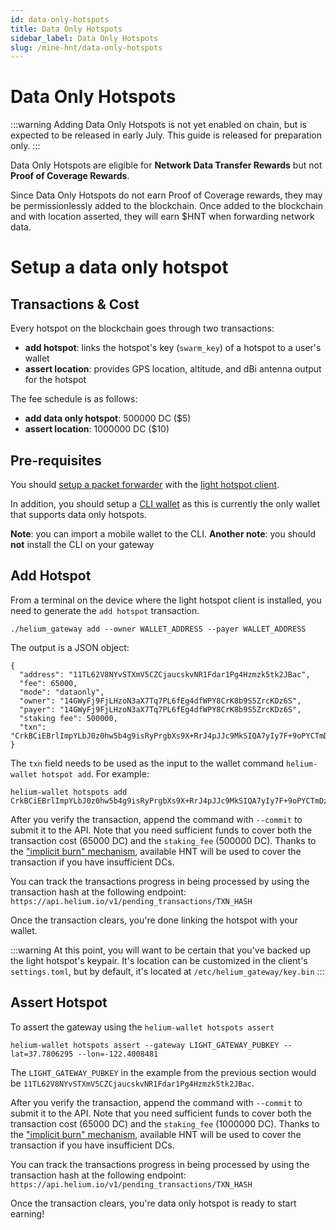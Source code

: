 ```yaml
---
id: data-only-hotspots
title: Data Only Hotspots
sidebar_label: Data Only Hotspots
slug: /mine-hnt/data-only-hotspots
---
```


# Data Only Hotspots


:::warning
Adding Data Only Hotspots is not yet enabled on chain, but is expected to be
released in early July. This guide is released for preparation only.
:::

Data Only Hotspots are eligible for **Network Data Transfer Rewards** but not
**Proof of Coverage Rewards**.

Since Data Only Hotspots do not earn Proof of Coverage rewards, they may be
permissionlessly added to the blockchain. Once added to the blockchain and
with location asserted, they will earn $HNT when forwarding network data.

# Setup a data only hotspot

## Transactions & Cost

Every hotspot on the blockchain goes through two transactions:
* **add hotspot**: links the hotspot's key (`swarm_key`) of a hotspot to a
user's wallet
* **assert location**: provides GPS location, altitude, and dBi antenna
output for the hotspot

The fee schedule is as follows:
* **add data only hotspot**: 500000 DC ($5)
* **assert location**: 1000000 DC ($10)

## Pre-requisites

You should [setup a packet forwarder](/use-the-network/setup-a-packet-forwarder)
with the [light hotspot client](/use-the-network/light-hotspots).

In addition, you should setup a [CLI wallet](/wallets/cli-wallet) as this
is currently the only wallet that supports data only hotspots.

**Note**: you can import a mobile wallet to the CLI.
**Another note**: you should __not__ install the CLI on your gateway

## Add Hotspot

From a terminal on the device where the light hotspot client is installed,
you need to generate the `add hotspot` transaction.

```
./helium_gateway add --owner WALLET_ADDRESS --payer WALLET_ADDRESS
```

The output is a JSON object:

```
{
  "address": "11TL62V8NYvSTXmV5CZCjaucskvNR1Fdar1Pg4Hzmzk5tk2JBac",
  "fee": 65000,
  "mode": "dataonly",
  "owner": "14GWyFj9FjLHzoN3aX7Tq7PL6fEg4dfWPY8CrK8b9S5ZrcKDz6S",
  "payer": "14GWyFj9FjLHzoN3aX7Tq7PL6fEg4dfWPY8CrK8b9S5ZrcKDz6S",
  "staking fee": 500000,
  "txn": "CrkBCiEBrlImpYLbJ0z0hw5b4g9isRyPrgbXs9X+RrJ4pJJc9MkSIQA7yIy7F+9oPYCTmDz+v782GMJ4AC+jM+VfjvUgAHflWSJGMEQCIGfugfLkXv23vJcfwPYjLlMyzYhKp+Rg8B2YKwnsDHaUAiASkdxUO4fdS33D7vyid8Tulizo9SLEL1lduyvda9YVRCohAa5SJqWC2ydM9IcOW+IPYrEcj64G17PV/kayeKSSXPTJOMCEPUDo+wM="
}
```

The `txn` field needs to be used as the input to the wallet command
`helium-wallet hotspot add`. For example:

```
helium-wallet hotspots add CrkBCiEBrlImpYLbJ0z0hw5b4g9isRyPrgbXs9X+RrJ4pJJc9MkSIQA7yIy7F+9oPYCTmDz+v782GMJ4AC+jM+VfjvUgAHflWSJGMEQCIGfugfLkXv23vJcfwPYjLlMyzYhKp+Rg8B2YKwnsDHaUAiASkdxUO4fdS33D7vyid8Tulizo9SLEL1lduyvda9YVRCohAa5SJqWC2ydM9IcOW+IPYrEcj64G17PV/kayeKSSXPTJOMCEPUDo+wM=
```

After you verify the transaction, append the command with `--commit`
to submit it to the API. Note that you need sufficient funds to cover
both the transaction cost (65000 DC) and the `staking_fee` (500000 DC).
Thanks to the ["implicit burn" mechanism](/blockchain/transaction-fees/#transaction-fees-and-implicit-burn),
available HNT will be used to cover the transaction if you have
insufficient DCs.

You can track the transactions progress in being processed by using the
transaction hash at the following endpoint: `https://api.helium.io/v1/pending_transactions/TXN_HASH`

Once the transaction clears, you're done linking the hotspot with your
wallet.

:::warning
At this point, you will want to be certain that you've backed up the
light hotspot's keypair. It's location can be customized in the client's
`settings.toml`, but by default, it's located at
`/etc/helium_gateway/key.bin`
:::

## Assert Hotspot

To assert the gateway using the `helium-wallet hotspots assert`
```
helium-wallet hotspots assert --gateway LIGHT_GATEWAY_PUBKEY --lat=37.7806295 --lon=-122.4008481
```

The `LIGHT_GATEWAY_PUBKEY` in the example from the previous section
would be `11TL62V8NYvSTXmV5CZCjaucskvNR1Fdar1Pg4Hzmzk5tk2JBac`.

After you verify the transaction, append the command with `--commit`
to submit it to the API. Note that you need sufficient funds to cover
both the transaction cost (65000 DC) and the `staking_fee` (1000000 DC).
Thanks to the ["implicit burn" mechanism](/blockchain/transaction-fees/#transaction-fees-and-implicit-burn),
available HNT will be used to cover the transaction if you have
insufficient DCs.

You can track the transactions progress in being processed by using the
transaction hash at the following endpoint: `https://api.helium.io/v1/pending_transactions/TXN_HASH`

Once the transaction clears, you're data only hotspot is ready to start
earning!
